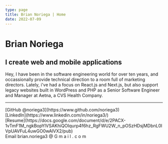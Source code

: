 ```yaml
---
type: page
title: Brian Noriega | Home
date: 2022-07-09
---
```


# Brian Noriega

## I create web and mobile applications
Hey, I have been in the software engineering world for over ten years, and occassionally provide technical direction to a room full of marketing directors. Lately, i've had a focus on React.js and 
Next.js, but also support legacy websites built in WordPress and PHP as a Senior Software Engineer and Manager at Aetna, a CVS Health Company.

---

<div>
  [GitHub @noriega3](https://www.github.com/noriega3)
  <br />
  [LinkedIn](https://www.linkedin.com/in/noriega3/)
  <br />
  [Resume](https://docs.google.com/document/d/e/2PACX-1vTmF1M_ngkBopYlVSAKhiQOIqurp4f6hz_RgFWU2W_n_pOSzHDsjMDbnL0lVpUAVFuL4uwGO0wAlVX2/pub)
  <br />
  Email brian.noriega3 @ G m a i l . c o m
</div>
